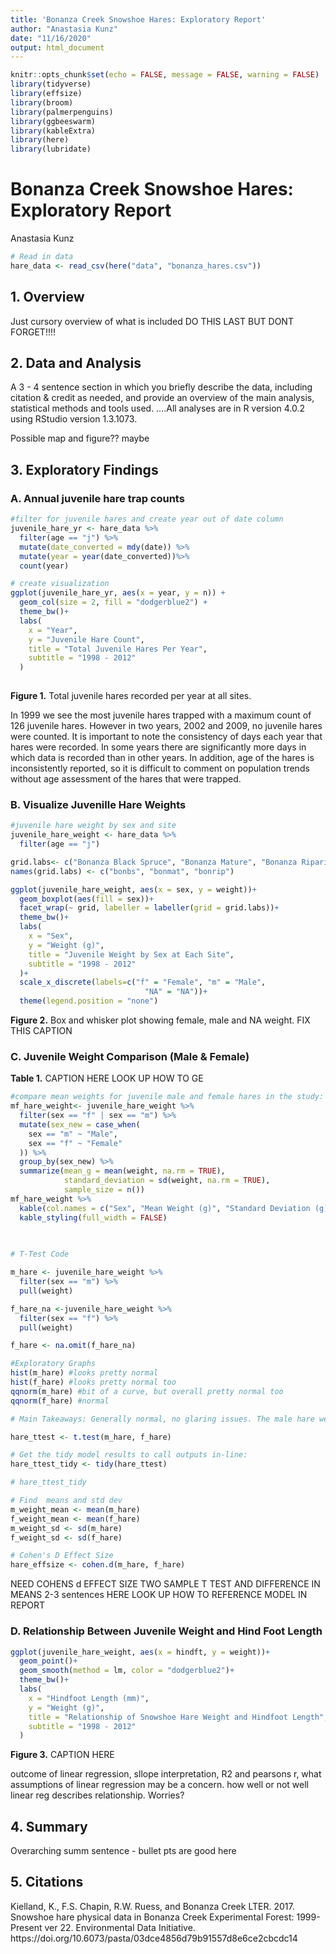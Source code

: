 ```yaml
---
title: 'Bonanza Creek Snowshoe Hares: Exploratory Report'
author: "Anastasia Kunz"
date: "11/16/2020"
output: html_document
---
```


```r
knitr::opts_chunk$set(echo = FALSE, message = FALSE, warning = FALSE)
library(tidyverse)
library(effsize)
library(broom)
library(palmerpenguins)
library(ggbeeswarm)
library(kableExtra)
library(here)
library(lubridate)
```

# Bonanza Creek Snowshoe Hares: Exploratory Report
 Anastasia Kunz
 
```r
# Read in data
hare_data <- read_csv(here("data", "bonanza_hares.csv"))
```
 
## 1. Overview
Just cursory overview of what is included DO THIS LAST BUT DONT FORGET!!!!


## 2. Data and Analysis
A 3 - 4 sentence section in which you briefly describe the data, including citation & credit as needed, and provide an overview of the main analysis, statistical methods and tools used.
....All analyses are in R version 4.0.2 using RStudio version 1.3.1073.



Possible map and figure?? maybe

## 3. Exploratory Findings
### A. Annual juvenile hare trap counts

```r
#filter for juvenile hares and create year out of date column
juvenile_hare_yr <- hare_data %>% 
  filter(age == "j") %>% 
  mutate(date_converted = mdy(date)) %>% 
  mutate(year = year(date_converted))%>% 
  count(year)

# create visualization
ggplot(juvenile_hare_yr, aes(x = year, y = n)) +
  geom_col(size = 2, fill = "dodgerblue2") +
  theme_bw()+
  labs(
    x = "Year",
    y = "Juvenile Hare Count",
    title = "Total Juvenile Hares Per Year",
    subtitle = "1998 - 2012"
  )
  
```

**Figure 1.** Total juvenile hares recorded per year at all sites. 

In 1999 we see the most juvenile hares trapped with a maximum count of 126 juvenile hares. However in two years, 2002 and 2009, no juvenile hares were counted. It is important to note the consistency of days each year that hares were recorded. In some years there are significantly more days in which data is recorded than in other years. In addition, age of the hares is inconsistently reported, so it is difficult to comment on population trends without age assessment of the hares that were trapped.

### B. Visualize Juvenille Hare Weights

```r
#juvenile hare weight by sex and site 
juvenile_hare_weight <- hare_data %>% 
  filter(age == "j")

grid.labs<- c("Bonanza Black Spruce", "Bonanza Mature", "Bonanza Riparian")
names(grid.labs) <- c("bonbs", "bonmat", "bonrip")

ggplot(juvenile_hare_weight, aes(x = sex, y = weight))+
  geom_boxplot(aes(fill = sex))+
  facet_wrap(~ grid, labeller = labeller(grid = grid.labs))+
  theme_bw()+
  labs(
    x = "Sex",
    y = "Weight (g)",
    title = "Juvenile Weight by Sex at Each Site",
    subtitle = "1998 - 2012"
  )+
  scale_x_discrete(labels=c("f" = "Female", "m" = "Male",
                              "NA" = "NA"))+
  theme(legend.position = "none")
```

**Figure 2.** Box and whisker plot showing female, male and NA weight. FIX THIS CAPTION


### C. Juvenile Weight Comparison (Male & Female)

**Table 1.**  CAPTION HERE LOOK UP HOW TO GE
```r
#compare mean weights for juvenile male and female hares in the study: table with mean stdev and sample size 
mf_hare_weight<- juvenile_hare_weight %>% 
  filter(sex == "f" | sex == "m") %>% 
  mutate(sex_new = case_when(
    sex == "m" ~ "Male",
    sex == "f" ~ "Female"
  )) %>% 
  group_by(sex_new) %>% 
  summarize(mean_g = mean(weight, na.rm = TRUE),
            standard_deviation = sd(weight, na.rm = TRUE),
            sample_size = n())
mf_hare_weight %>% 
  kable(col.names = c("Sex", "Mean Weight (g)", "Standard Deviation (g)", "Sample Size")) %>% 
  kable_styling(full_width = FALSE)
  
  
```



```r
# T-Test Code

m_hare <- juvenile_hare_weight %>% 
  filter(sex == "m") %>% 
  pull(weight)

f_hare_na <-juvenile_hare_weight %>% 
  filter(sex == "f") %>% 
  pull(weight)

f_hare <- na.omit(f_hare_na)

```


```r
#Exploratory Graphs
hist(m_hare) #looks pretty normal
hist(f_hare) #looks pretty normal too
qqnorm(m_hare) #bit of a curve, but overall pretty normal too
qqnorm(f_hare) #normal

# Main Takeaways: Generally normal, no glaring issues. The male hare weight distribution is perhaps a little off from a normal distribution, but a t-test should suffice for mean weight comparison.

hare_ttest <- t.test(m_hare, f_hare)

# Get the tidy model results to call outputs in-line: 
hare_ttest_tidy <- tidy(hare_ttest)

# hare_ttest_tidy

# Find  means and std dev 
m_weight_mean <- mean(m_hare)
f_weight_mean <- mean(f_hare)
m_weight_sd <- sd(m_hare)
f_weight_sd <- sd(f_hare)

# Cohen's D Effect Size
hare_effsize <- cohen.d(m_hare, f_hare)

```
NEED COHENS d EFFECT SIZE TWO SAMPLE T TEST AND DIFFERENCE IN MEANS 2-3 sentences HERE 
LOOK UP HOW TO REFERENCE MODEL IN REPORT 

### D. Relationship Between Juvenile Weight and Hind Foot Length

```r
ggplot(juvenile_hare_weight, aes(x = hindft, y = weight))+
  geom_point()+
  geom_smooth(method = lm, color = "dodgerblue2")+
  theme_bw()+
  labs(
    x = "Hindfoot Length (mm)",
    y = "Weight (g)",
    title = "Relationship of Snowshoe Hare Weight and Hindfoot Length",
    subtitle = "1998 - 2012"
  )
```

**Figure 3.** CAPTION HERE

outcome of linear regression, sllope interpretation, R2 and pearsons r, what assumptions of linear regression may be a concern. how well or not well linear reg describes relationship. Worries?


## 4. Summary

Overarching summ sentence
  - bullet pts are good here

## 5. Citations

Kielland, K., F.S. Chapin, R.W. Ruess, and Bonanza Creek LTER. 2017. Snowshoe hare physical data in Bonanza Creek Experimental Forest: 1999-Present ver 22. Environmental Data Initiative. https://doi.org/10.6073/pasta/03dce4856d79b91557d8e6ce2cbcdc14











